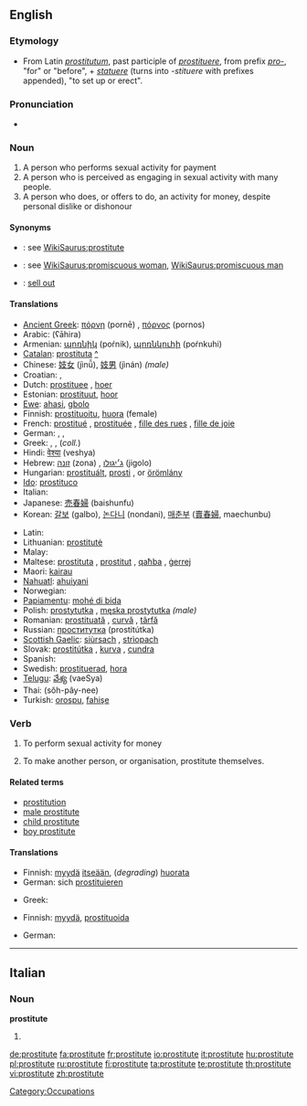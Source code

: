 ==English==
{{wikipedia}}

===Etymology===
* From Latin ''[[prostitutum]]'', past participle of ''[[prostituere]]'', from prefix ''[[pro-]]'', "for" or "before", + ''[[statuere]]'' (turns into ''-stituere'' with prefixes appended), "to set up or erect".

===Pronunciation===
* {{audio|en-us-prostitute.ogg|Audio (US)}}

===Noun===
{{en-noun}}

# A person who performs sexual activity for payment
# A person who is perceived as engaging in sexual activity with many people.
# A person who does, or offers to do, an activity for money, despite personal dislike or dishonour

====Synonyms====
* {{italbrac|person who performs sexual activity for payment}}: see [[WikiSaurus:prostitute]]
* {{italbrac|person perceived as engaging in sexual activity}}: see [[WikiSaurus:promiscuous woman]], [[WikiSaurus:promiscuous man]]
* {{italbrac|person who does an activity for money}}: [[sell out]]

====Translations====
{{top}}
* [[Ancient Greek]]: [[πόρνη]] (pornē) {{f}}, [[πόρνος]] (pornos) {{m}}
* Arabic: {{Arab|[[عاهرة]]}} (ʕāhira) {{f}}
* Armenian: [[պոռնիկ]] (poŕnik), [[պոռնկուհի]] (poŕnkuhi)
* [[Catalan]]: [[prostituta]] {{f}} [[:ca:prostituta|^]]
* Chinese: [[妓女]] (jìnǚ), [[妓男]] (jìnán) ''(male)''
* Croatian: {{t|hr|prostitutka|alt=pròstitūtka|f}}, {{t|hr|kurva|alt=kȗrva|f}}
* Dutch: [[prostituee]] {{f}}, [[hoer]] {{f}}
* Estonian: [[prostituut]], [[hoor]]
* [[Ewe]]: [[ahasi]], [[gbolo]]
* Finnish: [[prostituoitu]], [[huora]] (female)
* French: [[prostitué]] {{m}}, [[prostituée]] {{f}}, [[fille des rues]] {{f}}, [[fille de joie]] {{f}}
* German: {{t+|de|Prostituierte|m|f}}, {{t+|de|Hure|f}}, {{t-|de|Dirne|f}}
* Greek: {{t|el|πόρνη|tr=pórni|f|sc=Grek}}, {{t|el|πόρνος|tr=pórnos|m|sc=Grek}}, {{t|el|πουτάνα|tr=putána|f|sc=Grek}} (''coll.'')
* Hindi: [[वेश्या]] (veshya)
* Hebrew: [[זונה]] (zona) {{f}}, [[ג׳יגולו]] (jigolo) {{m}}
* Hungarian: [[prostituált]], [[prosti]] {{f}}, or [[örömlány]] {{f}}
* [[Ido]]: [[prostituco]]
* Italian: {{t+|it|prostituta|f}}
* Japanese: [[売春婦]] (baishunfu)
* Korean: [[갈보]] (galbo), [[논다니]] (nondani), [[매춘부]] ([[賣春婦]], maechunbu)
{{mid}}
* Latin: {{t-|la|meretrix|f}}
* Lithuanian: [[prostitutė]] {{f}}
* Malay: {{t-|ms|pelacur|xs=Malay}}
* Maltese: [[prostituta]] {{f}}, [[prostitut]] {{m}}, [[qaħba]] {{f}}, [[ġerrej]] {{m}}
* Maori: [[kairau]]
* [[Nahuatl]]: [[ahuiyani]]
* Norwegian: {{t-|no|prostituert|m}}
* [[Papiamentu]]: [[mohé di bida]]
* Polish: [[prostytutka]] {{f}}, [[męska prostytutka]] ''(male)''
* Romanian: [[prostituată]] {{f}}, [[curvă]] {{f}}, [[târfă]] {{f}}
* Russian: [[проститутка]] (prostitútka) {{f}}
* [[Scottish Gaelic]]: [[siùrsach]] {{f}}, [[strìopach]] {{f}}
* Slovak: [[prostitútka#Slovak|prostitútka]] {{f}}, [[kurva#Slovak|kurva]] {{f}}, [[cundra#Slovak|cundra]] {{f}}
* Spanish: {{t+|es|prostituta|f}}
* Swedish: [[prostituerad]], [[hora]]
* [[Telugu]]: [[వేశ్య]] (vaeSya)
* Thai: {{Thai|[[โสเภณี]]}} (sŏh-pây-nee)
* Turkish: [[orospu]], [[fahişe]]
{{bottom}}

===Verb===
{{en-verb|prostitut|ing}}

# {{context|transitive|usually reflexively}} To perform sexual activity for money
# {{transitive}} To make another person, or organisation, prostitute themselves.

====Related terms====
* [[prostitution]]
* [[male prostitute]]
* [[child prostitute]]
* [[boy prostitute]]

====Translations====
{{trans-top|To perform sexual activity for money}}
* Finnish: [[myydä]] [[itsensä|itseään]], (''degrading'') [[huorata]]
* German: sich [[prostituieren]]
{{trans-mid}}
* Greek: {{t|el|εκπορνεύomai|tr=ekpornévomai|sc=Grek}}
{{trans-bottom}}

{{trans-top|To make another person, or organisation, prostitute themselves}}
* Finnish: [[myydä]], [[prostituoida]]
{{trans-mid}}
* German: {{t-|de|prostituieren}}
{{trans-bottom}}

[[Category:Occupations]]

----

==Italian==

===Noun===
'''prostitute''' {{f}}

# {{plural of|[[prostituta]]|lang=Italian}}

[[de:prostitute]]
[[fa:prostitute]]
[[fr:prostitute]]
[[io:prostitute]]
[[it:prostitute]]
[[hu:prostitute]]
[[pl:prostitute]]
[[ru:prostitute]]
[[fi:prostitute]]
[[ta:prostitute]]
[[te:prostitute]]
[[th:prostitute]]
[[vi:prostitute]]
[[zh:prostitute]]
